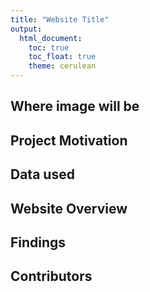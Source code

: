 ```yaml
---
title: "Website Title"
output: 
  html_document:
    toc: true
    toc_float: true
    theme: cerulean
---
```


## Where image will be


## Project Motivation


## Data used


## Website Overview


## Findings


## Contributors 